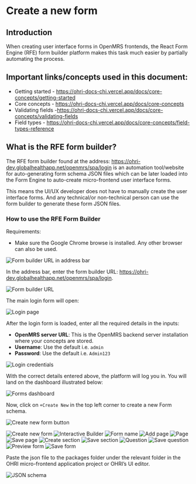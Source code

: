 # Create a new form

## Introduction

When creating user interface forms in OpenMRS frontends, the React Form Engine (RFE) form builder platform makes this task much easier by partially automating the process.

## Important links/concepts used in this document:

- Getting started - https://ohri-docs-chi.vercel.app/docs/core-concepts/getting-started
- Core concepts - https://ohri-docs-chi.vercel.app/docs/core-concepts
- Validating fields -https://ohri-docs-chi.vercel.app/docs/core-concepts/validating-fields
- Field types - https://ohri-docs-chi.vercel.app/docs/core-concepts/field-types-reference

## What is the RFE form builder?

The RFE form builder found at the address: https://ohri-dev.globalhealthapp.net/openmrs/spa/login is an automation tool/website for auto-generating form schema JSON files which can be later loaded into the Form Engine to auto-create micro-frontend user interface forms.

This means the UI/UX developer does not have to manually create the user interface forms. And any technical/or non-technical person can use the form builder to generate these form JSON files.

### How to use the RFE Form Builder

Requirements:

- Make sure the Google Chrome browse is installed. Any other browser can also be used.

![Form builder URL in address bar](/form-builder-url.png)

In the address bar, enter the form builder URL: https://ohri-dev.globalhealthapp.net/openmrs/spa/login.

![Form builder URL](/form-builder-url.png)

The main login form will open:

![Login page](/login-page.png)

After the login form is loaded, enter all the required details in the inputs:

- **OpenMRS server URL**: This is the OpenMRS backend server installation where your concepts are stored.
- **Username**: Use the default i.e. `admin`
- **Password**: Use the default i.e. `Admin123`

![Login credentials](/login-credentials.png)

With the correct details entered above, the platform will log you in. You will land on the dashboard illustrated below:

![Forms dashboard](/forms-dashboard.png)

Now, click on `+Create New` in the top left corner to create a new Form schema.

![Create new form button](/create-new-form-button.png)

![Create new form](/create_new_form.png)
![Interactive Builder](/interactive_builder.png)
![Form name](/form_name.png)
![Add page](/add_page.png)
![Page](/page_name.png)
![Save page](/save_page.png)
![Create section](/create_section.png)
![Save section](/save_section.png)
![Question](/question.png)
![Save question](/save_question.png)
![Preview form](/preview_form.png)
![Save form](/save_form.png)

Paste the json file to the packages folder under the relevant folder in the OHRI micro-frontend application project or OHRI’s UI editor.

![JSON schema](/json.png)

